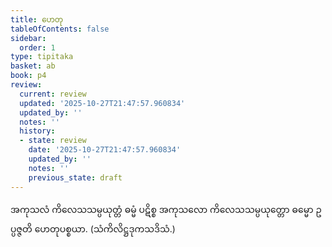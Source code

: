 ```yaml
---
title: ဟေတု
tableOfContents: false
sidebar:
  order: 1
type: tipitaka
basket: ab
book: p4
review:
  current: review
  updated: '2025-10-27T21:47:57.960834'
  updated_by: ''
  notes: ''
  history:
  - state: review
    date: '2025-10-27T21:47:57.960834'
    updated_by: ''
    notes: ''
    previous_state: draft
---
```



<ReviewStatus review={frontmatter.review} showDetails={true} />

<HypothesisAnnotation frontmatter={frontmatter} />

<DynamicBreadcrumb />

<Division number="20" book="p4" e="ch" v="39" p="607">

<Paragraph number="1483" book="p4">
အကုသလံ ကိလေသသမ္ပယုတ္တံ ဓမ္မံ ပဋိစ္စ အကုသလော ကိလေသသမ္ပယုတ္တော ဓမ္မော ဥပ္ပဇ္ဇတိ ဟေတုပစ္စယာ. (သံကိလိဋ္ဌဒုကသဒိသံ.)
</Paragraph>
</Division>